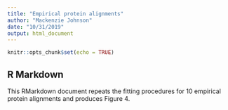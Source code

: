 ```yaml
---
title: "Empirical protein alignments"
author: "Mackenzie Johnson"
date: "10/31/2019"
output: html_document
---
```


```r
knitr::opts_chunk$set(echo = TRUE)
```

## R Markdown

This RMarkdown document repeats the fitting procedures for 10 empirical protein alignments and produces Figure 4.


